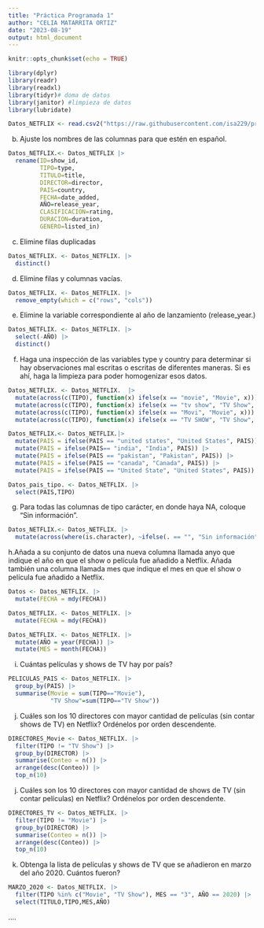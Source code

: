 ```yaml
---
title: "Práctica Programada 1"
author: "CELIA MATARRITA ORTIZ"
date: "2023-08-19"
output: html_document
---
```


```r
knitr::opts_chunk$set(echo = TRUE)

library(dplyr)
library(readr)
library(readxl)
library(tidyr)# doma de datos
library(janitor) #limpieza de datos
library(lubridate)
```

```r
Datos_NETFLIX <- read.csv2("https://raw.githubusercontent.com/isa229/programacion_analisis_datos_ii/main/netflix_info.csv")
```

b. Ajuste los nombres de las columnas para que estén en español.


```r
Datos_NETFLIX.<- Datos_NETFLIX |> 
  rename(ID=show_id,
         TIPO=type,
         TITULO=title,
         DIRECTOR=director,
         PAIS=country,
         FECHA=date_added,
         AÑO=release_year,
         CLASIFICACION=rating,
         DURACION=duration,
         GENERO=listed_in)
```

c. Elimine filas duplicadas

```r
Datos_NETFLIX. <- Datos_NETFLIX. |> 
  distinct()
```

d. Elimine filas y columnas vacías.
```r
Datos_NETFLIX. <- Datos_NETFLIX. |> 
  remove_empty(which = c("rows", "cols"))
```

e. Elimine la variable correspondiente al año de lanzamiento (release_year.)

```r
Datos_NETFLIX. <- Datos_NETFLIX. |>
  select(-AÑO) |>
  distinct()
```

f. Haga una inspección de las variables type y country para determinar si hay observaciones mal escritas o
escritas de diferentes maneras. Si es ahí, haga la limpieza para poder homogenizar esos datos.

```r
Datos_NETFLIX. <- Datos_NETFLIX.  |>
  mutate(across(c(TIPO), function(x) ifelse(x == "movie", "Movie", x))) |>
  mutate(across(c(TIPO), function(x) ifelse(x == "tv show", "TV Show", x))) |>
  mutate(across(c(TIPO), function(x) ifelse(x == "Movi", "Movie", x))) |> 
  mutate(across(c(TIPO), function(x) ifelse(x == "TV SHOW", "TV Show", x)))
```

```r
Datos_NETFLIX.<- Datos_NETFLIX.|>
  mutate(PAIS = ifelse(PAIS == "united states", "United States", PAIS)) |>
  mutate(PAIS = ifelse(PAIS== "india", "India", PAIS)) |>
  mutate(PAIS = ifelse(PAIS == "pakistan", "Pakistan", PAIS)) |> 
  mutate(PAIS = ifelse(PAIS == "canada", "Canada", PAIS)) |> 
  mutate(PAIS = ifelse(PAIS == "United State", "United States", PAIS))
```

```r
Datos_pais_tipo. <- Datos_NETFLIX. |>
  select(PAIS,TIPO)
```

g. Para todas las columnas de tipo carácter, en donde haya NA, coloque “Sin información”.

```r
Datos_NETFLIX.<- Datos_NETFLIX. |> 
  mutate(across(where(is.character), ~ifelse(. == "", "Sin información", .)))
```

h.Añada a su conjunto de datos una nueva columna llamada anyo que indique el año en que el show o
película fue añadido a Netflix. Añada también una columna llamada mes que indique el mes en que el
show o película fue añadido a Netflix.

```r
Datos <- Datos_NETFLIX. |> 
  mutate(FECHA = mdy(FECHA))
```

```r
Datos_NETFLIX. <- Datos_NETFLIX. |> 
  mutate(FECHA = mdy(FECHA))
```

```r
Datos_NETFLIX. <- Datos_NETFLIX. |> 
  mutate(AÑO = year(FECHA)) |> 
  mutate(MES = month(FECHA))
```

i. Cuántas películas y shows de TV hay por país?

```r
PELICULAS_PAIS <- Datos_NETFLIX. |> 
  group_by(PAIS) |> 
  summarise(Movie = sum(TIPO=="Movie"),
            "TV Show"=sum(TIPO=="TV Show"))
```

j. Cuáles son los 10 directores con mayor cantidad de películas (sin contar shows de TV) en Netflix?
Ordénelos por orden descendente.

```r
DIRECTORES_Movie <- Datos_NETFLIX. |> 
  filter(TIPO != "TV Show") |> 
  group_by(DIRECTOR) |> 
  summarise(Conteo = n()) |> 
  arrange(desc(Conteo)) |> 
  top_n(10)
```



j. Cuáles son los 10 directores con mayor cantidad de shows de TV (sin contar películas) en Netflix?
Ordénelos por orden descendente.

```r
DIRECTORES_TV <- Datos_NETFLIX. |> 
  filter(TIPO != "Movie") |> 
  group_by(DIRECTOR) |> 
  summarise(Conteo = n()) |> 
  arrange(desc(Conteo)) |> 
  top_n(10)
```

k. Obtenga la lista de películas y shows de TV que se añadieron en marzo del año 2020. Cuántos fueron?

```r
MARZO_2020 <- Datos_NETFLIX. |> 
  filter(TIPO %in% c("Movie", "TV Show"), MES == "3", AÑO == 2020) |> 
  select(TITULO,TIPO,MES,AÑO)
```

....